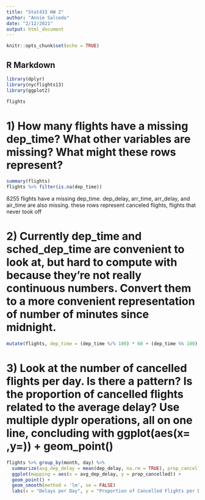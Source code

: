 ```yaml
---
title: "Stat433 HW 2"
author: "Annie Salcedo"
date: "2/12/2021"
output: html_document
---
```


```r
knitr::opts_chunk$set(echo = TRUE)
```

## R Markdown


```r
library(dplyr)
library(nycflights13)
library(ggplot2)

flights
```

# 1) How many flights have a missing dep_time? What other variables are missing? What might these rows represent?
```r
summary(flights)
flights %>% filter(is.na(dep_time))
```
8255 flights have a missing dep_time.
dep_delay, arr_time, arr_delay, and air_time are also missing.
these rows represent canceled flights, flights that never took off


# 2) Currently dep_time and sched_dep_time are convenient to look at, but hard to compute with because they’re not really continuous numbers. Convert them to a more convenient representation of number of minutes since midnight.
```r
mutate(flights, dep_time = (dep_time %/% 100) * 60 + (dep_time %% 100), sched_dep_time = (sched_dep_time %/% 100) * 60 + (sched_dep_time %% 100))

```


# 3) Look at the number of cancelled flights per day. Is there a pattern? Is the proportion of cancelled flights related to the average delay? Use multiple dyplr operations, all on one line, concluding with ggplot(aes(x= ,y=)) + geom_point()
```r
flights %>% group_by(month, day) %>%
  summarize(avg_dep_delay = mean(dep_delay, na.rm = TRUE), prop_cancelled = sum(is.na(dep_time)/n()))  %>%
  ggplot(mapping = aes(x = avg_dep_delay, y = prop_cancelled)) +
  geom_point() +
  geom_smooth(method = 'lm', se = FALSE)
  labs(x = "Delays per Day", y = "Proportion of Cancelled Flights per Day", title = "Average Delay vs Cancelled Flights")

```
